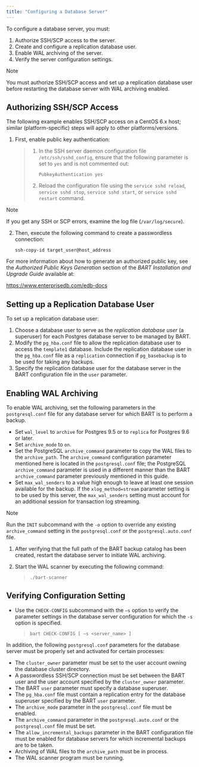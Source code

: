 ```yaml
---
title: "Configuring a Database Server"
---
```


To configure a database server, you must:

1.  Authorize SSH/SCP access to the server.
2.  Create and configure a replication database user.
3.  Enable WAL archiving of the server.
4.  Verify the server configuration settings.

<div class="note">

<div class="title">

Note

</div>

You must authorize SSH/SCP access and set up a replication database user before restarting the database server with WAL archiving enabled.

</div>

## Authorizing SSH/SCP Access

The following example enables SSH/SCP access on a CentOS 6.x host; similar (platform-specific) steps will apply to other platforms/versions.

1.  First, enable public key authentication:
    
    > 1.  In the SSH server daemon configuration file `/etc/ssh/sshd_config`, ensure that the following parameter is set to `yes` and is not commented out:
    >     
    >     `PubkeyAuthentication yes`
    > 
    > 2.  Reload the configuration file using the `service sshd reload`, `service sshd stop`, `service sshd start`, or `service sshd restart` command.

<div class="note">

<div class="title">

Note

</div>

If you get any SSH or SCP errors, examine the log file (`/var/log/secure`).

</div>

2.  Then, execute the following command to create a passwordless connection:
    
    `ssh-copy-id target_user@host_address`

For more information about how to generate an authorized public key, see the *Authorized Public Keys Generation* section of the *BART Installation and Upgrade Guide* available at:

<https://www.enterprisedb.com/edb-docs>

## Setting up a Replication Database User

To set up a replication database user:

1.  Choose a database user to serve as the *replication database user* (a superuser) for each Postgres database server to be managed by BART.
2.  Modify the `pg_hba.conf` file to allow the replication database user to access the `template1` database. Include the replication database user in the `pg_hba.conf` file as a `replication` connection if `pg_basebackup` is to be used for taking any backups.
3.  Specify the replication database user for the database server in the BART configuration file in the `user` parameter.

## Enabling WAL Archiving

To enable WAL archiving, set the following parameters in the `postgresql.conf` file for any database server for which BART is to perform a backup.

  - Set `wal_level` to `archive` for Postgres 9.5 or to `replica` for Postgres 9.6 or later.
  - Set `archive_mode` to `on`.
  - Set the PostgreSQL `archive_command` parameter to copy the WAL files to the `archive_path`. The `archive_command` configuration parameter mentioned here is located in the `postgresql.conf` file; the PostgreSQL `archive_command` parameter is used in a different manner than the BART `archive_command` parameter previously mentioned in this guide.
  - Set `max_wal_senders` to a value high enough to leave at least one session available for the backup. If the `xlog_method=stream` parameter setting is to be used by this server, the `max_wal_senders` setting must account for an additional session for transaction log streaming.

<div class="note">

<div class="title">

Note

</div>

Run the `INIT` subcommand with the `-o` option to override any existing `archive_command` setting in the `postgresql.conf` or the `postgresql.auto.conf` file.

</div>

1.  After verifying that the full path of the BART backup catalog has been created, restart the database server to initiate WAL archiving.

2.  Start the WAL scanner by executing the following command:
    
    > `./bart-scanner`

## Verifying Configuration Setting

  - Use the `CHECK-CONFIG` subcommand with the `–s` option to verify the parameter settings in the database server configuration for which the `-s` option is specified.
    
    > `bart CHECK-CONFIG [ –s <server_name> ]`

In addition, the following `postgresql.conf` parameters for the database server must be properly set and activated for certain processes:

  - The `cluster_owner` parameter must be set to the user account owning the database cluster directory.
  - A passwordless SSH/SCP connection must be set between the BART user and the user account specified by the `cluster_owner` parameter.
  - The BART `user` parameter must specify a database superuser.
  - The `pg_hba.conf` file must contain a replication entry for the database superuser specified by the BART `user` parameter.
  - The `archive_mode` parameter in the `postgresql.conf` file must be enabled.
  - The `archive_command` parameter in the `postgresql.auto.conf` or the `postgresql.conf` file must be set.
  - The `allow_incremental_backups` parameter in the BART configuration file must be enabled for database servers for which incremental backups are to be taken.
  - Archiving of WAL files to the `archive_path` must be in process.
  - The WAL scanner program must be running.

